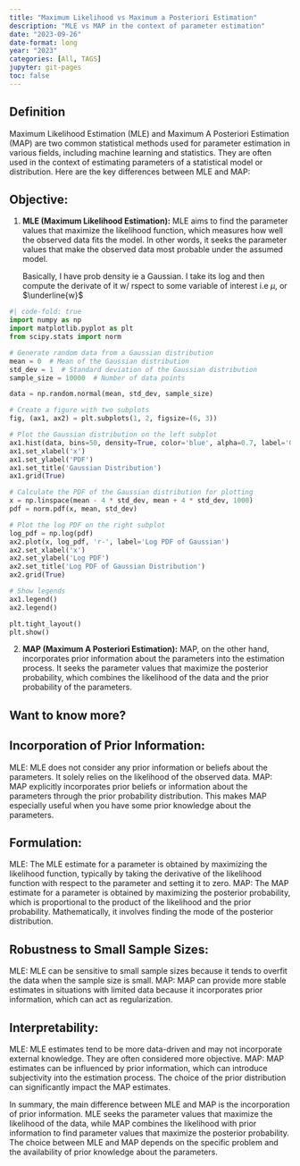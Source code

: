 ```yaml
---
title: "Maximum Likelihood vs Maximum a Posteriori Estimation"
description: "MLE vs MAP in the context of parameter estimation"
date: "2023-09-26"
date-format: long
year: "2023"
categories: [All, TAGS]
jupyter: git-pages
toc: false
---
```

## Definition

Maximum Likelihood Estimation (MLE) and Maximum A Posteriori Estimation (MAP) are two common statistical methods used for parameter estimation in various fields, including machine learning and statistics. They are often used in the context of estimating parameters of a statistical model or distribution. Here are the key differences between MLE and MAP:

## Objective:

1. **MLE (Maximum Likelihood Estimation):** MLE aims to find the parameter values that maximize the likelihood function, which measures how well the observed data fits the model. In other words, it seeks the parameter values that make the observed data most probable under the assumed model.  

    Basically, I have prob density ie a Gaussian. I take its log and then compute the derivate of it w/ rspect to some variable of interest i.e $\mu$, or $\underline{w}$

```python
#| code-fold: true
import numpy as np
import matplotlib.pyplot as plt
from scipy.stats import norm

# Generate random data from a Gaussian distribution
mean = 0  # Mean of the Gaussian distribution
std_dev = 1  # Standard deviation of the Gaussian distribution
sample_size = 10000  # Number of data points

data = np.random.normal(mean, std_dev, sample_size)

# Create a figure with two subplots
fig, (ax1, ax2) = plt.subplots(1, 2, figsize=(6, 3))

# Plot the Gaussian distribution on the left subplot
ax1.hist(data, bins=50, density=True, color='blue', alpha=0.7, label='Gaussian Data')
ax1.set_xlabel('x')
ax1.set_ylabel('PDF')
ax1.set_title('Gaussian Distribution')
ax1.grid(True)

# Calculate the PDF of the Gaussian distribution for plotting
x = np.linspace(mean - 4 * std_dev, mean + 4 * std_dev, 1000)
pdf = norm.pdf(x, mean, std_dev)

# Plot the log PDF on the right subplot
log_pdf = np.log(pdf)
ax2.plot(x, log_pdf, 'r-', label='Log PDF of Gaussian')
ax2.set_xlabel('x')
ax2.set_ylabel('Log PDF')
ax2.set_title('Log PDF of Gaussian Distribution')
ax2.grid(True)

# Show legends
ax1.legend()
ax2.legend()

plt.tight_layout()
plt.show()

```

2. **MAP (Maximum A Posteriori Estimation):** MAP, on the other hand, incorporates prior information about the parameters into the estimation process. It seeks the parameter values that maximize the posterior probability, which combines the likelihood of the data and the prior probability of the parameters.

:::{.callout-note collapse="false"}
# Want to know more?

## Incorporation of Prior Information:

MLE: MLE does not consider any prior information or beliefs about the parameters. It solely relies on the likelihood of the observed data.
MAP: MAP explicitly incorporates prior beliefs or information about the parameters through the prior probability distribution. This makes MAP especially useful when you have some prior knowledge about the parameters.

## Formulation:

MLE: The MLE estimate for a parameter is obtained by maximizing the likelihood function, typically by taking the derivative of the likelihood function with respect to the parameter and setting it to zero.
MAP: The MAP estimate for a parameter is obtained by maximizing the posterior probability, which is proportional to the product of the likelihood and the prior probability. Mathematically, it involves finding the mode of the posterior distribution.

## Robustness to Small Sample Sizes:

MLE: MLE can be sensitive to small sample sizes because it tends to overfit the data when the sample size is small.
MAP: MAP can provide more stable estimates in situations with limited data because it incorporates prior information, which can act as regularization.

## Interpretability:

MLE: MLE estimates tend to be more data-driven and may not incorporate external knowledge. They are often considered more objective.
MAP: MAP estimates can be influenced by prior information, which can introduce subjectivity into the estimation process. The choice of the prior distribution can significantly impact the MAP estimates.


In summary, the main difference between MLE and MAP is the incorporation of prior information. MLE seeks the parameter values that maximize the likelihood of the data, while MAP combines the likelihood with prior information to find parameter values that maximize the posterior probability. The choice between MLE and MAP depends on the specific problem and the availability of prior knowledge about the parameters.
:::


